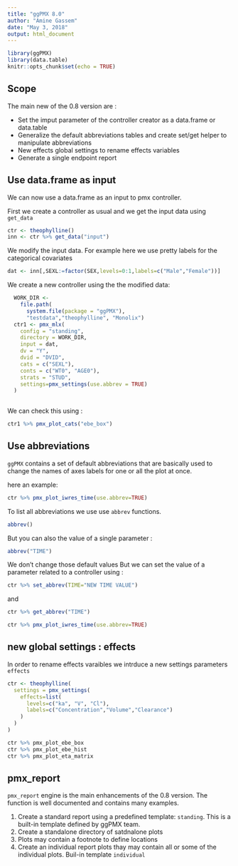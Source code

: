 ```yaml
---
title: "ggPMX 8.0"
author: "Amine Gassem"
date: "May 3, 2018"
output: html_document
---
```


```r
library(ggPMX)
library(data.table)
knitr::opts_chunk$set(echo = TRUE)
```

## Scope 

The main new of the 0.8 version are : 

- Set the imput parameter of the controller creator as a data.frame or data.table
- Generalize the default abbreviations tables and create set/get helper to manipulate abbreviations
- New effects global settings to rename effects variables
- Generate a single endpoint report

## Use data.frame as input 

We can now use a data.frame as an input to pmx controller. 

First we create a controller as usual and we get the input data using `get_data`
```r
ctr <- theophylline()
inn <- ctr %>% get_data("input")
```

We modify the input data. For example here we use pretty labels for the categorical covariates
```r
dat <- inn[,SEXL:=factor(SEX,levels=0:1,labels=c("Male","Female"))]

``` 

We create a new controller using the the modified data:

```r


  WORK_DIR <- 
    file.path( 
      system.file(package = "ggPMX"), 
      "testdata","theophylline", "Monolix")
  ctr1 <- pmx_mlx(
    config = "standing",
    directory = WORK_DIR,
    input = dat,
    dv = "Y",
    dvid = "DVID",
    cats = c("SEXL"),
    conts = c("WT0", "AGE0"),
    strats = "STUD",
    settings=pmx_settings(use.abbrev = TRUE)
  )
  
```
We can check this using : 

```r

ctr1 %>% pmx_plot_cats("ebe_box")
```



## Use abbreviations

`ggPMX` contains a set of default abbreviations that are basically used to change the names of axes labels for one or all the plot at once.  

here an example: 
```r
ctr %>% pmx_plot_iwres_time(use.abbrev=TRUE)
```

To list all abbreviations we use use  `abbrev` functions. 

```r
abbrev()
```
But you can also the value of a single parameter : 
```r
abbrev("TIME")
```
We don't change those default values But we can set the value of a parameter related to a controller using :

```r
ctr %>% set_abbrev(TIME="NEW TIME VALUE")
```
and 
```r
ctr %>% get_abbrev("TIME")
```

```r
ctr %>% pmx_plot_iwres_time(use.abbrev=TRUE)
```

## new global settings : effects 

In order to rename effects varaibles we intrduce a new settings parameters `effects`
```r
ctr <- theophylline(
  settings = pmx_settings(
    effects=list(
      levels=c("ka", "V", "Cl"),
      labels=c("Concentration","Volume","Clearance")
    )
  )
)

ctr %>% pmx_plot_ebe_box
ctr %>% pmx_plot_ebe_hist
ctr %>% pmx_plot_eta_matrix
```

## pmx_report

`pmx_report` engine is the main enhancements of the 0.8 version. The function is well documented and contains many examples. 


1. Create a standard report using a predefined template: `standing`. This is a built-in template defined by ggPMX team. 
2. Create a standalone directory of satdnalone plots 
3. Plots may contain a footnote to define locations
4. Create an individual report plots thay may contain all or some of the individual plots. Buil-in template `individual`

  